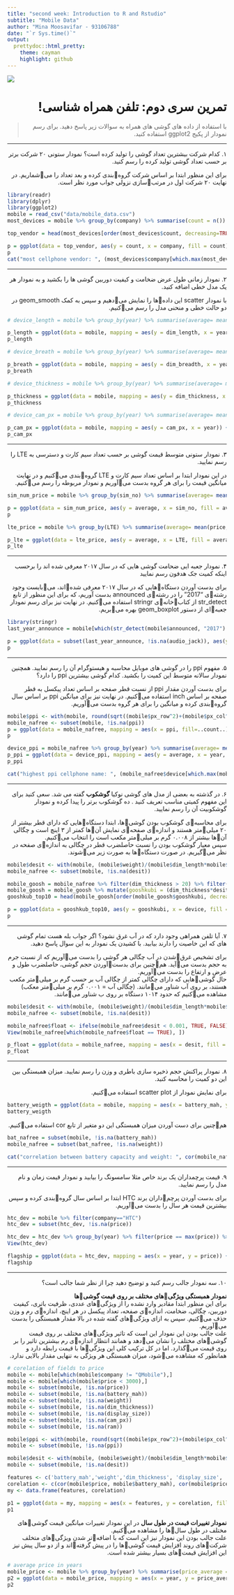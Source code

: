 ```yaml
---
title: "second week: Introduction to R and Rstudio"
subtitle: "Mobile Data"
author: "Mina Moosavifar - 93106788"
date: "`r Sys.time()`"
output:
  prettydoc::html_pretty:
    theme: cayman
    highlight: github
---
```


<div align="center">
<img  src="images/smartphones.jpg"  align = 'center'>
</div>

<h1 dir="RTL"> 
تمرین سری دوم: تلفن همراه شناسی!
</h1>

> <p dir="RTL"> 
 با استفاده از داده های گوشی های همراه به سوالات زیر پاسخ دهید. 
برای رسم نمودار از پکیج 
ggplot2
استفاده کنید.
</p>

***

<p dir="RTL">
۱. کدام شرکت بیشترین تعداد گوشی را تولید کرده است؟
نمودار ستونی ۲۰ شرکت برتر بر حسب تعداد گوشی تولید کرده را رسم کنید.
</p>
<p dir="RTL">
برای این منظور ابتدا بر اساس شرکت گروهبندی کرده و بعد تعداد را میشماریم. در نهایت ۲۰ شرکت اول در مرتبسازی نزولی جواب مورد نظر است.
</p>
```r
library(readr)
library(dplyr)
library(ggplot2)
mobile = read_csv("data/mobile_data.csv")
most_devices = mobile %>% group_by(company) %>% summarise(count = n())

top_vendor = head(most_devices[order(most_devices$count, decreasing=TRUE), ], 20)

p = ggplot(data = top_vendor, aes(y = count, x = company, fill = count)) + geom_bar(stat="identity") + scale_fill_gradient(low="red", high="green") + coord_flip() + ggtitle("top 20 vendors") + xlab("number of manufactured devices")
p
cat("most cellphone vendor: ", (most_devices$company[which.max(most_devices$count)]))
```


***

<p dir="RTL">
۲. نمودار زمانی طول عرض  ضخامت و کیفیت دوربین گوشی ها را بکشید
 و به نمودار هر یک مدل خطی اضافه کنید.
</p>
<p dir="RTL">
با نمودار
scatter
این دادهها را نمایش میدهیم و سپس به کمک
geom_smooth
در دو حالت خطی و منحنی مدل را رسم میکنیم.
</p>
```r
# device_length = mobile %>% group_by(year) %>% summarise(average= mean(dim_length, na.rm = TRUE))

p_length = ggplot(data = mobile, mapping = aes(y = dim_length, x = year)) + geom_point(stat = "identity") + ggtitle('device length based on production year') + geom_smooth(method = "lm", se = FALSE, colour="red") + geom_smooth(se = FALSE) + ylab("length")
p_length

```

```r
# device_breath = mobile %>% group_by(year) %>% summarise(average= mean(dim_breadth, na.rm = TRUE))

p_breath = ggplot(data = mobile, mapping = aes(y = dim_breadth, x = year)) + geom_point(stat = "identity") + ggtitle('device breath based on production year') + geom_smooth(method = "lm", se = FALSE, colour="red") + geom_smooth(se = FALSE) + ylab("breath")
p_breath


```

```r
# device_thickness = mobile %>% group_by(year) %>% summarise(average= mean(dim_thickness, na.rm = TRUE))

p_thickness = ggplot(data = mobile, mapping = aes(y = dim_thickness, x = year)) + geom_point(stat = "identity") + ggtitle('thickness based on production year') + geom_smooth(method = "lm", se = FALSE, colour="red") + geom_smooth(se = FALSE) + ylab("thickness")
p_thickness

```

```r
# device_cam_px = mobile %>% group_by(year) %>% summarise(average= mean(cam_px, na.rm = TRUE))

p_cam_px = ggplot(data = mobile, mapping = aes(y = cam_px, x = year)) + geom_point(stat = "identity") + ggtitle('camera pixel based on production year') + geom_smooth(method = "lm", se = FALSE, colour="red") + geom_smooth(se = FALSE) + ylab("camera pixel")
p_cam_px

```


***

<p dir="RTL">
۳. نمودار ستونی متوسط قیمت گوشی بر حسب تعداد سیم کارت و دسترسی به 
LTE
را رسم نمایید.
</p>
<p dir="RTL">
در این نمودار ابتدا بر اساس تعداد سیم کارت و
LTE
گروهبندی میکنیم و در نهایت میانگین قیمت را برای هر گروه بدست میآوریم و نمودار مربوطه را رسم میکنیم.
</p>

```r
sim_num_price = mobile %>% group_by(sim_no) %>% summarise(average= mean(price, na.rm = TRUE))

p = ggplot(data = sim_num_price, aes(y = average, x = sim_no, fill = average)) + geom_bar(stat="identity") + ggtitle('average price based on number of simcards') + xlab('number of simcards') + ylab('average price') + guides(fill=guide_legend(title="price"))
p
```

```r
lte_price = mobile %>% group_by(LTE) %>% summarise(average= mean(price, na.rm = TRUE))

p_lte = ggplot(data = lte_price, aes(y = average, x = LTE, fill = average)) + geom_bar(stat="identity") + ggtitle('average price based on LTE support') + xlab('LTE support') + ylab('average price') + guides(fill=guide_legend(title="price"))
p_lte
```

***

<p dir="RTL">
۴. نمودار جعبه ایی ضحامت گوشی هایی که در سال ۲۰۱۷ معرفی شده اند را برحسب اینکه کمیت جک هدفون رسم نمایید
</p>
<p dir="RTL">
برای بدست آوردن دستگاههایی که در سال ۲۰۱۷ معرفی شدهاند، میبایست وجود رشتهی 
"2017"
را در رشتهی 
announced
بدست آوریم، که برای این منظور از تابع
str_detect
از کتابخانهی
stringr
استفاده میکنیم.
در نهایت نیز برای رسم نمودار جعبهای از دستور
geom_boxplot
بهره میبریم.
</p>
```r
library(stringr)
last_year_announce = mobile[which(str_detect(mobile$announced, "2017") == TRUE), ]

p = ggplot(data = subset(last_year_announce, !is.na(audio_jack)), aes(y = dim_thickness, x = audio_jack)) + geom_boxplot() + xlab("audio jack") + ylab(" thickness") + ggtitle("Cellphone thickness based on having audio jack")
p

```

***

<p dir="RTL">
۵. مفهوم 
ppi 
را در گوشی های موبایل محاسبه و هیستوگرام آن را رسم نمایید.
همچنین نمودار سالانه متوسط این کمیت را بکشید.
کدام گوشی بیشترین
ppi
را دارد؟
</p>
<p dir="RTL">
برای بدست آوردن مقدار
ppi
از نسبت قطر صفحه بر اساس تعداد پیکسل به قطر صفحه بر اساس
inch
استفاده میکنیم.
در نهایت نیز برای میانگین 
ppi
بر اساس سال گروهبندی کرده و میانگین را برای هر گروه بدست میآوریم.
</p>

```r
mobile$ppi <- with(mobile, round(sqrt((mobile$px_row^2)+(mobile$px_col^2))/(mobile$display_size)))
mobile_nafree <- subset(mobile, !is.na(ppi))
p = ggplot(data = mobile_nafree, mapping = aes(x = ppi, fill=..count..)) + geom_histogram(binwidth = 12) + scale_fill_gradient(low="blue", high="red") + ggtitle("number of cellphones based on pixels per inch(ppi)")
p
```

```r
device_ppi = mobile_nafree %>% group_by(year) %>% summarise(average= mean(ppi, na.rm = TRUE))
p_ppi = ggplot(data = device_ppi, mapping = aes(y = average, x = year, fill = average)) + geom_bar(stat="identity") + scale_fill_gradient(low="red", high="blue") + ggtitle("cellphone ppi per year") + ylab("average ppi") + guides(fill=guide_legend(title="average ppi")) 
p_ppi
```

```r
cat("highest ppi cellphone name: ", (mobile_nafree$device[which.max(mobile_nafree$ppi)]), 'ppi:', (mobile_nafree$ppi[which.max(mobile_nafree$ppi)]))

```


***

<p dir="RTL">
۶. در گذشته به بعضی از مدل های گوشی نوکیا 
**گوشکوب**
گفته می شد. سعی کنید برای این مفهوم کمیتی مناسب تعریف کنید .
 ده گوشکوب برتر را پیدا کرده و نمودار گوشکوبیت آن را رسم نمایید.
</p>
<p dir="RTL">
برای محاسبهی گوشکوب بودن گوشیها، ابتدا دستگاههایی که دارای قطر بیشتر از ۲۰ میلیمتر هستند و اندازهی صفحهی نمایش آنها کمتر از ۳ اینچ است و چگالی آنها بیشتر از ۰.۰۰۸ گرم بر میلیمتر مکعب است را انتخاب میکنیم.
<br>
سپس معیار گوشکوب بودن را نسبت حاصلضرب قطر در چگالی به اندازهی صفحه در نظر میگیریم. در صورت دستگاهها به صورت زیر میشوند.
</p>
```r
mobile$desit <- with(mobile, (mobile$weight)/(mobile$dim_length*mobile$dim_breadth*mobile$dim_thickness))
mobile_nafree <- subset(mobile, !is.na(desit))

mobile_goosh = mobile_nafree %>% filter(dim_thickness > 20) %>% filter(display_size < 3) %>% filter(desit > 0.0008)
mobile_goosh = mobile_goosh %>% mutate(gooshkubi = (dim_thickness*desit)/display_size)
gooshkub_top10 = head(mobile_goosh[order(mobile_goosh$gooshkubi, decreasing = TRUE), ], 10)

p = ggplot(data = gooshkub_top10, aes(y = gooshkubi, x = device, fill = gooshkubi)) + geom_bar(stat="identity") + scale_fill_gradient(low="steelblue", high="midnightblue") + ggtitle("top 20 gooshkubs") + xlab("devices") + ylab("gooshkubi") + theme(axis.text.x = element_text(angle = 45, hjust = 1))
p
```

***

<p dir="RTL">
۷. آیا تلفن همراهی وجود دارد که در آب غرق نشود؟
اگر جواب بله هست تمام گوشی های که این خاصیت را دارند بیابید.
با کشیدن یک نمودار به این سوال پاسخ دهید.
</p>
<p dir="RTL">
برای تشخیص غرقشدن در آب چگالی هر گوشی را بدست میآوریم که از نسبت جرم به حجم بدست میآید. همچنین برای بدستآوردن حجم گوشی، حاصلضرب طول و عرض و ارتفاع را بدست میآوریم.
<br>
حال گوشیهایی که دارای چگالی کمتر از چگالی آب بر حسب گرم بر میلیمتر مکعب هستند، بر روی آب شناور میمانند.
(چگالی آب = ۰.۰۰۱ گرم بر میلیمتر معکب)
<br>
مشاهده میکنیم که حدود ۱۰۱۴ دستگاه بر روی ب شناور میمانند.
</p>
```r
mobile$desit <- with(mobile, (mobile$weight)/(mobile$dim_length*mobile$dim_breadth*mobile$dim_thickness))
mobile_nafree <- subset(mobile, !is.na(desit))

mobile_nafree$float <- ifelse(mobile_nafree$desit < 0.001, TRUE, FALSE)
View(mobile_nafree[which(mobile_nafree$float == TRUE), ])

p_float = ggplot(data = mobile_nafree, mapping = aes(x = desit, fill = float)) + geom_histogram(position="identity", binwidth = 0.00003) + xlab("density") + ylab("count") + ggtitle("floating devices vs sinking devices in water") 
p_float
```

***

<p dir="RTL">
۸. نمودار پراکنش حجم ذخیره سازی باطری و وزن را رسم نمایید.
میزان همبستگی بین این دو کمیت را محاسبه کنید.
</p>
<p dir="RTL">
برای نمایش نمودار از
scatter plot
استفاده میکنیم.
</p>
```r
battery_weigth = ggplot(data = mobile, mapping = aes(x = battery_mah, y = weight, color = weight)) + geom_point(stat = "identity") + xlab("battery capacity") + ylab("weight") + scale_color_gradient(low="brown1", high="brown4")
battery_weigth
```
<p dir="RTL">
همچنین برای دست آوردن میزان همبستگی این دو متغیر از تابع
cor
استفاده میکنیم.
</p>
```r
bat_nafree = subset(mobile, !is.na(battery_mah))
mobile_nafree = subset(bat_nafree, !is.na(weight))

cat("correlation between battery capacity and weight: ", cor(mobile_nafree$battery_mah, mobile_nafree$weight))
```


***

<p dir="RTL">
۹. قیمت پرچمداران یک برند خاص مثلا سامسونگ را بیابید و نمودار قیمت زمان و نام مدل را رسم نمایید.
</p>
<p dir="RTL">
برای بدست آوردن پرچمداران برند 
HTC
ابتدا بر اساس سال گروهبندی کرده و سپس بیشترین قیمت هر سال را بدست میآوریم.
</p>
```r
htc_dev = mobile %>% filter(company=="HTC")
htc_dev = subset(htc_dev, !is.na(price))

htc_dev = htc_dev %>% group_by(year) %>% filter(price == max(price)) %>% distinct(year, .keep_all = TRUE)
View(htc_dev)

flagship = ggplot(data = htc_dev, mapping = aes(x = year, y = price)) + geom_point(stat="identity") + ggtitle("HTC flagships") + geom_text(mapping = aes(label = device), angle = -45, hjust = 1.1, size = 2.5)
flagship
```

***

<p dir="RTL">
۱۰. سه نمودار جالب رسم کنید و توضیح دهید چرا از نظر شما جالب است؟
</p>
<p dir="RTL">
**نمودار همبستگی ویژگیهای مختلف بر روی قیمت گوشیها**
<br>
برای این منظور ابتدا مقادیر وارد نشده را از ویژگیهای عددی، ظرفیت باتری، کیفیت دوربین، چگالی، ضخامت، اندازهی صفحه، تعداد پیکسل در هر اینچ، اندازهی رم و وزن حذف میکنیم.
سپس به ازای ویژگیهای گفته شده در بالا مقدار همبستگی را بدست میآوریم.
<br>
علت جالب بودن این نمودار این است که تاثیر ویژگیهای مختلف بر روی قیمت گوشیهای مختلف را نشان میدهد و همانند انتظار اندازهی رم بیشترین تاثیر را بر روی قیمت میگذارد. اما در کل ترکیب کلی این ویژگیها با قیمت رابطه دارد و همانطور که مشاهده میشود، میزان همبستگی هر ویژگی به تنهایی مقدار بالایی ندارد.
</p>

```r
# corelation of fields to price
mobile <- mobile[which(mobile$company != "QMobile"),]
mobile <- mobile[which(mobile$price < 3000),]
mobile <- subset(mobile, !is.na(price))
mobile <- subset(mobile, !is.na(battery_mah))
mobile <- subset(mobile, !is.na(weight))
mobile <- subset(mobile, !is.na(dim_thickness))
mobile <- subset(mobile, !is.na(display_size))
mobile <- subset(mobile, !is.na(cam_px))
mobile <- subset(mobile, !is.na(ram))

mobile$ppi <- with(mobile, round(sqrt((mobile$px_row^2)+(mobile$px_col^2))/(mobile$display_size)))
mobile <- subset(mobile, !is.na(ppi))

mobile$desit <- with(mobile, (mobile$weight)/(mobile$dim_length*mobile$dim_breadth*mobile$dim_thickness))
mobile <- subset(mobile, !is.na(desit))

features <- c('battery_mah','weight','dim_thickness', 'display_size', 'cam_px', 'ram', 'ppi', 'density')
corelation <- c(cor(mobile$price, mobile$battery_mah), cor(mobile$price, mobile$weight), cor(mobile$price, mobile$dim_thickness), cor(mobile$price, mobile$display_size), cor(mobile$price, mobile$cam_px), cor(mobile$price, mobile$ram), cor(mobile$price, mobile$ppi), cor(mobile$price, mobile$desit))
my <- data.frame(features, corelation)

p1 = ggplot(data = my, mapping = aes(x = features, y = corelation, fill = corelation)) + ggtitle("corelation of different features with price") + geom_bar(stat="identity") + scale_fill_gradient(low="gold", high="darkgreen") + theme(axis.text.x = element_text(angle = 45, hjust = 1))
p1
```

<p dir="RTL">
**نمودار تغییرات قیمت در طول سال**
در این نمودار تغییرات میانگین قیمت گوشیهای مختلف در طول سالها را مشاهده میکنیم. 
<br>
علت جالب بودن این نمودار نیز این است که با اضافهتر شدن ویژگیهای متخلف شرکتهای روند افزایش قیمت گوشیها را در پیش گرفتهاند و از دو سال پیش نیز این افزایش قیمتهای بسیار بیشتر شده است.
</p>

```r
# average price in years
mobile_price <- mobile %>% group_by(year) %>% summarise(price_average = mean(price , na.rm = TRUE))
p2 = ggplot(data = mobile_price, mapping = aes(x = year, y = price_average, fill = price_average)) + ggtitle("changes of prices in years") + geom_bar(stat="identity") + scale_fill_gradient(low="midnightblue", high="darkred") + ylab("average price") + guides(fill=guide_legend(title="average price")) 
p2

```


